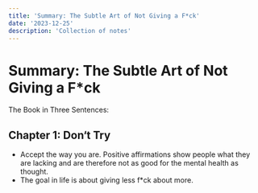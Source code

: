 ```yaml
---
title: 'Summary: The Subtle Art of Not Giving a F*ck'
date: '2023-12-25'
description: 'Collection of notes'
---
```


# Summary: The Subtle Art of Not Giving a F*ck

The Book in Three Sentences: 

## Chapter 1: Don‘t Try
- Accept the way you are. Positive affirmations show people what they are lacking and are therefore not as good for the mental health as thought.
- The goal in life is about giving less f*ck about more. 
